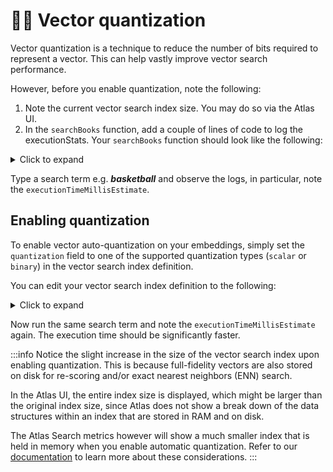 # 🦸‍♂️ Vector quantization

Vector quantization is a technique to reduce the number of bits required to represent a vector. This can help vastly improve vector search performance.

However, before you enable quantization, note the following:

1. Note the current vector search index size. You may do so via the Atlas UI.
2. In the `searchBooks` function, add a couple of lines of code to log the executionStats. Your `searchBooks` function should look like the following:

<details>
<summary>Click to expand</summary>
<div>

```javascript
public async searchBooks(query: string): Promise<Book[]> {
  const vector = await getEmbeddings(query);
  const aggregationPipeline = [
    {
      $vectorSearch: {
        queryVector:  vector,
        path: 'embeddings',
        numCandidates: 100,
        index: 'vectorsearch',
        limit: 10,
      }
    }
  ];
  //log executionStats
  const result = await collections?.books?.aggregate(pipeline).explain();
  console.log(result)
  //-----------------
  const books = await collections?.books?.aggregate(aggregationPipeline).toArray() as Book[];
  return books;
}
```

</div>
</details>

Type a search term e.g. ***basketball*** and observe the logs, in particular, note the `executionTimeMillisEstimate`.

## Enabling quantization

To enable vector auto-quantization on your embeddings, simply set the `quantization` field to one of the supported quantization types (`scalar` or `binary`) in the vector search index definition.

You can edit your vector search index definition to the following:

<details>
<summary>Click to expand</summary>
<div>

```json
{
  "fields": [
    {
      "numDimensions": 1408,
      "path": "embeddings",
      "quantization": "scalar",
      "similarity": "cosine",
      "type": "vector"
    }
    //...
  ]
}
```

</div>
</details>

Now run the same search term and note the `executionTimeMillisEstimate` again. The execution time should be significantly faster.

:::info
Notice the slight increase in the size of the vector search index upon enabling quantization. This is because full-fidelity vectors are also stored on disk for re-scoring and/or exact nearest neighbors (ENN) search.

In the Atlas UI, the entire index size is displayed, which might be larger than the original index size, since Atlas does not show a break down of the data structures within an index that are stored in RAM and on disk.

The Atlas Search metrics however will show a much smaller index that is held in memory when you enable automatic quantization. Refer to our [documentation](https://deploy-preview-6486--cloud-docs.netlify.app/atlas-vector-search/deployment-options/#storage-requirements-for-vectors) to learn more about these considerations.
:::